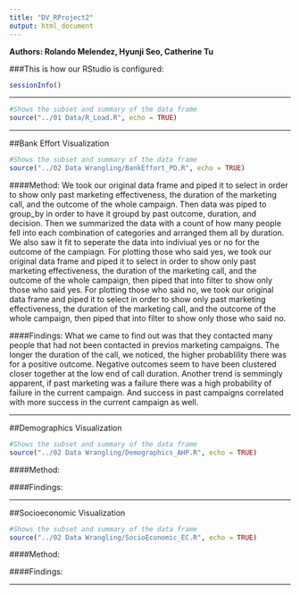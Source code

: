 ```yaml
---
title: "DV_RProject2"
output: html_document
---
```

**Authors: Rolando Melendez, Hyunji Seo, Catherine Tu**

###This is how our RStudio is configured:
```r
sessionInfo()
```
***
```r
#Shows the subset and summary of the data frame
source("../01 Data/R_Load.R", echo = TRUE)
```
***
##Bank Effort Visualization
```r
#Shows the subset and summary of the data frame
source("../02 Data Wrangling/BankEffort_PD.R", echo = TRUE)
```

####Method: 
We took our original data frame and piped it to select in order to show only past marketing effectiveness, the duration of the marketing call, and the outcome of the whole campaign. Then data was piped to group_by in order to have it groupd by past outcome, duration, and decision. Then we summarized the data with a count of how many people fell into each combination of categories and arranged them all by duration.
We also saw it fit to seperate the data into indiviual yes or no for the outcome of the campiagn.
For plotting those who said yes, we took our original data frame and piped it to select in order to show only past marketing effectiveness, the duration of the marketing call, and the outcome of the whole campaign, then piped that into filter to show only those who said yes.
For plotting those who said no, we took our original data frame and piped it to select in order to show only past marketing effectiveness, the duration of the marketing call, and the outcome of the whole campaign, then piped that into filter to show only those who said no.

####Findings:
What we came to find out was that they contacted many people that had not been contacted in previos marketing campaigns. The longer the duration of the call, we noticed, the higher probablility there was for a positive outcome. Negative outcomes seem to have been clustered closer together at the low end of call duration. Another trend is semmingly apparent, if past marketing was a failure there was a high probability of failure in the current campaign. And success in past campaigns correlated with more success in the current campaign as well.

***

##Demographics Visualization
```r
#Shows the subset and summary of the data frame
source("../02 Data Wrangling/Demographics_AHP.R", echo = TRUE)
```

####Method:

####Findings:

***

##Socioeconomic Visualization
```r
#Shows the subset and summary of the data frame
source("../02 Data Wrangling/SocioEconomic_EC.R", echo = TRUE)
```

####Method:

####Findings:

***

